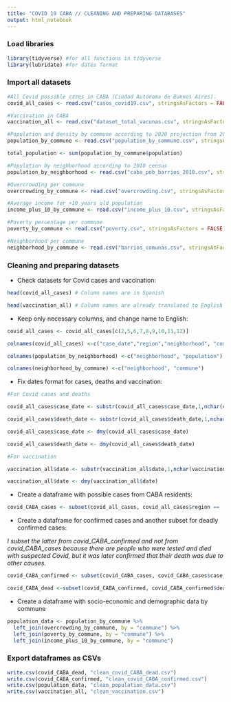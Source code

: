 ```yaml
---
title: "COVID 19 CABA // CLEANING AND PREPARING DATABASES"
output: html_notebook
---
```


### Load libraries

```r
library(tidyverse) #for all functions in tidyverse
library(lubridate) #for dates format
```

### Import all datasets

```r

#All Covid possible cases in CABA (Ciudad Autónoma de Buenos Aires). 
covid_all_cases <- read.csv("casos_covid19.csv", stringsAsFactors = FALSE)

#Vaccination in CABA
vaccination_all <- read.csv("dataset_total_vacunas.csv", stringsAsFactors = FALSE)

#Population and density by commune according to 2020 projection from 2010 census
population_by_commune <- read.csv("population_by_commune.csv", stringsAsFactors = FALSE)

total_population <- sum(population_by_commune$population)

#Population by neighborhood according to 2010 census
population_by_neighborhood <- read.csv("caba_pob_barrios_2010.csv", stringsAsFactors = FALSE)

#Overcrowding per commune
overcrowding_by_commune <- read.csv("overcrowding.csv", stringsAsFactors = FALSE)

#Average income for +10 years old population
income_plus_10_by_commune <- read.csv("income_plus_10.csv", stringsAsFactors = FALSE)

#Poverty percentage per commune
poverty_by_commune <- read.csv("poverty.csv", stringsAsFactors = FALSE)

#Neighborhood per commune
neighborhood_by_commune <- read.csv("barrios_comunas.csv", stringsAsFactors = FALSE)


```


### Cleaning and preparing datasets

- Check datasets for Covid cases and vaccination:

```r
head(covid_all_cases) # Column names are in Spanish

head(vaccination_all) # Column names are already translated to English 
```

- Keep only necessary columns, and change name to English:

```r
covid_all_cases <- covid_all_cases[c(2,5,6,7,8,9,10,11,12)]

colnames(covid_all_cases) <-c("case_date","region","neighborhood", "commune","gender","age","case_type","death_date","dead")

colnames(population_by_neighborhood) <-c("neighborhood", "population")

colnames(neighborhood_by_commune) <-c("neighborhood", "commune")

```

- Fix dates format for cases, deaths and vaccination:

```r

#For Covid cases and deaths

covid_all_cases$case_date <- substr(covid_all_cases$case_date,1,nchar(covid_all_cases$case_date)-16)

covid_all_cases$death_date <- substr(covid_all_cases$death_date,1,nchar(covid_all_cases$death_date)-16)

covid_all_cases$case_date <- dmy(covid_all_cases$case_date)

covid_all_cases$death_date <- dmy(covid_all_cases$death_date)

#For vaccination

vaccination_all$date <- substr(vaccination_all$date,1,nchar(vaccination_all$date)-9)

vaccination_all$date <- dmy(vaccination_all$date)

```


- Create a dataframe with possible cases from CABA residents:

```r
covid_CABA_cases <- subset(covid_all_cases, covid_all_cases$region == 'CABA')

```

- Create a dataframe for confirmed cases and another subset for deadly confirmed cases:

*I subset the latter from covid_CABA_confirmed and not from covid_CABA_cases because there are people who were tested and died with suspected Covid, but it was later confirmed that their death was due to other causes.*

```r

covid_CABA_confirmed <- subset(covid_CABA_cases, covid_CABA_cases$case_type == 'confirmado')

covid_CABA_dead <-subset(covid_CABA_confirmed, covid_CABA_confirmed$dead == 'si')
```

- Create a dataframe with socio-economic and demographic data by commune

```r

population_data <- population_by_commune %>%
  left_join(overcrowding_by_commune, by = "commune") %>%
  left_join(poverty_by_commune, by = "commune") %>%
  left_join(income_plus_10_by_commune, by = "commune")

```

### Export dataframes as CSVs

```r
write.csv(covid_CABA_dead, "clean_covid_CABA_dead.csv")
write.csv(covid_CABA_confirmed, "clean_covid_CABA_confirmed.csv")
write.csv(population_data, "clean_population_data.csv")
write.csv(vaccination_all, "clean_vaccination.csv")
```
